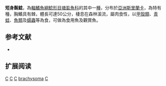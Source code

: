 {{Speciesbox 
| taxon = Clarias brachysoma
| status = NT
| status_system = IUCN3.1
| authority = [[Günther|Günther]], 1864
| synonyms = 
}}

'''短身鬍鯰'''，為[[輻鰭魚綱|輻鰭魚綱]][[鯰形目|鯰形目]][[塘虱魚科|塘虱魚科]]的其中一[[種|種]]，分布於[[亞洲|亞洲]][[斯里蘭卡|斯里蘭卡]]，為特有種，胸鰭具有棘，體長可達50公分，棲息在森林溪流，屬肉食性，以[[甲殼類|甲殼類]]、[[青蛙|青蛙]]、[[魚類|魚類]]及[[蠕蟲|蠕蟲]]等為食，可做為食用魚及觀賞魚。

==参考文献==
*{{FishBase_species|genus=Clarias|species=brachysoma|year=2011|month=12}}

== 扩展阅读 ==
{{refbegin}}
{{wikispecies-inline|Clarias brachysoma|短身鬍鯰}}
{{refend}}
{{Taxonbar|from=Q3757867}}

[[Category:有毒魚類|C]]
[[Category:觀賞魚|C]]
[[Category:食用魚|C]]
[[Category:鬍鯰屬|brachysoma]]
[[Category:1864年描述的鱼类|C]]